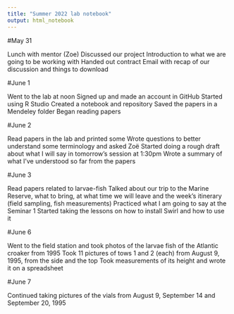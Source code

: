 ```yaml
---
title: "Summer 2022 lab notebook"
output: html_notebook
---
```


#May 31

Lunch with mentor (Zoe)
Discussed our project
Introduction to what we are going to be working with
Handed out contract
Email with recap of our discussion and things to download


#June 1

Went to the lab at noon
Signed up and made an account in GitHub
Started using R Studio
Created a notebook and repository
Saved the papers in a Mendeley folder
Began reading papers


#June 2

Read papers in the lab and printed some
Wrote questions to better understand some terminology and asked Zoë 
Started doing a rough draft about what I will say in tomorrow's session at 1:30pm
Wrote a summary of what I've understood so far from the papers 

#June 3

Read papers related to larvae-fish
Talked about our trip to the Marine Reserve, what to bring, at what time we will leave and the week's itinerary (field sampling, fish measurements)
Practiced what I am going to say at the Seminar 1
Started taking the lessons on how to install Swirl and how to use it

#June 6

Went to the field station and took photos of the larvae fish of the Atlantic croaker from 1995
Took 11 pictures of tows 1 and 2 (each) from August 9, 1995, from the side and the top
Took measurements of its height and wrote it on a spreadsheet

#June 7

Continued taking pictures of the vials from August 9, September 14 and September 20, 1995


